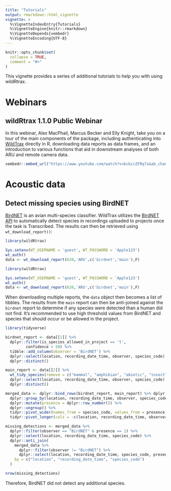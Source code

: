 ```yaml
---
title: "Tutorials"
output: rmarkdown::html_vignette
vignette: >
  %\VignetteIndexEntry{Tutorials}
  %\VignetteEngine{knitr::rmarkdown}
  %\VignetteDepends{vembedr}
  %\VignetteEncoding{UTF-8}
---
```


```r

knitr::opts_chunk$set(
  collapse = TRUE,
  comment = "#>"
)

```

This vignette provides a series of additional tutorials to help you with using wildRtrax. 

# Webinars 

## wildRtrax 1.1.0 Public Webinar

In this webinar, Alex MacPhail, Marcus Becker and Elly Knight, take you on a tour of the main components of the package, including authenticating into [WildTrax](https://www.wildtrax.ca) directly in R, downloading data reports as data frames, and an introduction to various functions that aid in downstream analyses of both ARU and remote camera data.

```r
vembedr::embed_url("https://www.youtube.com/watch?v=bckccZFRq7s&ab_channel=-abmicoms")

```

# Acoustic data

## Detect missing species using BirdNET

[BirdNET](https://birdnet.cornell.edu/) is an avian multi-species classifier. WildTrax utilizes the [BirdNET API](https://github.com/kahst/BirdNET-Analyzer) to automatically detect species in recordings uploaded to projects once the task is Transcribed. The results can then be retrieved using `wt_download_report()`:
```r
library(wildRtrax)

Sys.setenv(WT_USERNAME = 'guest', WT_PASSWORD = 'Apple123')
wt_auth()
data <- wt_download_report(620,'ARU',c('birdnet','main'),F)

```
```r
library(wildRtrax)

Sys.setenv(WT_USERNAME = 'guest', WT_PASSWORD = 'Apple123')
wt_auth()
data <- wt_download_report(620,'ARU',c('birdnet','main'),F)

```

When downloading multiple reports, the `data` object then becomes a list of tibbles. The results from the `main` report can then be anti-joined against the `birdnet` report to determine if any species were detected than a human did not find. It's recommended to use high threshold values from BirdNET and species that should occur or be allowed in the project.

```r
library(tidyverse)

birdnet_report <- data[[1]] %>%
  dplyr::filter(is_species_allowed_in_project == 't',
         confidence > 50) %>%
  tibble::add_column(observer = 'BirdNET') %>%
  dplyr::select(location, recording_date_time, observer, species_code) %>%
  dplyr::distinct()

main_report <- data[[2]] %>%
  wt_tidy_species(remove = c("mammal", "amphibian", "abiotic", "insect"), zerofill = F) %>%
  dplyr::select(location, recording_date_time, observer, species_code) %>%
  dplyr::distinct()

merged_data <- dplyr::bind_rows(birdnet_report, main_report) %>% dplyr::arrange(location, recording_date_time) %>%
  dplyr::group_by(location, recording_date_time, observer, species_code) %>%
  dplyr::mutate(presence = dplyr::row_number()) %>%
  dplyr::ungroup() %>%
  tidyr::pivot_wider(names_from = species_code, values_from = presence, values_fill = 0) %>%
  tidyr::pivot_longer(cols = -c(location, recording_date_time, observer), names_to = "species_code", values_to = "presence")

missing_detections <- merged_data %>%
  dplyr::filter(observer == "BirdNET" & presence == 1) %>%
  dplyr::select(location, recording_date_time, species_code) %>%
  dplyr::anti_join(
    merged_data %>%
      dplyr::filter(observer != "BirdNET") %>%
      dplyr::select(location, recording_date_time, species_code, presence),
    by = c("location", "recording_date_time", "species_code")
  )

nrow(missing_detections)

```

Therefore, BirdNET did not detect any additional species.

